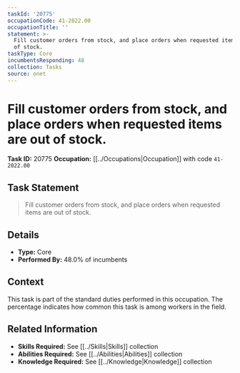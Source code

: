 ```yaml
---
taskId: '20775'
occupationCode: 41-2022.00
occupationTitle: ''
statement: >-
  Fill customer orders from stock, and place orders when requested items are out
  of stock.
taskType: Core
incumbentsResponding: 48
collection: Tasks
source: onet
---
```

# Fill customer orders from stock, and place orders when requested items are out of stock.

**Task ID:** 20775
**Occupation:** [[../Occupations|Occupation]] with code `41-2022.00`

## Task Statement

> Fill customer orders from stock, and place orders when requested items are out of stock.

## Details

- **Type:** Core
- **Performed By:** 48.0% of incumbents

## Context

This task is part of the standard duties performed in this occupation. The percentage indicates how common this task is among workers in the field.

## Related Information

- **Skills Required:** See [[../Skills|Skills]] collection
- **Abilities Required:** See [[../Abilities|Abilities]] collection
- **Knowledge Required:** See [[../Knowledge|Knowledge]] collection
